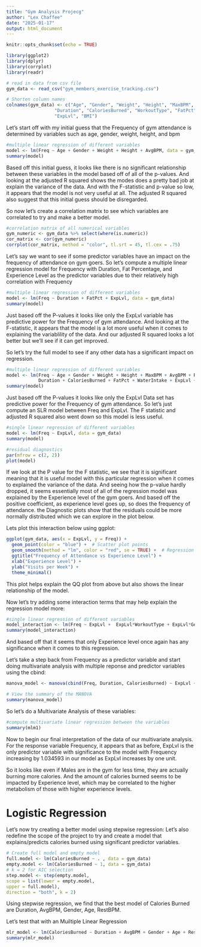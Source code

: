 ```yaml
---
title: "Gym Analysis Projecg"
author: "Lex Chaffee"
date: "2025-01-17"
output: html_document
---
```


```r
knitr::opts_chunk$set(echo = TRUE)
```

```r
library(ggplot2)
library(dplyr)
library(corrplot)
library(readr)
```


```r
# read in data from csv file
gym_data <- read_csv("gym_members_exercise_tracking.csv")

# Shorten column names
colnames(gym_data) <- c("Age", "Gender", "Weight", "Height", "MaxBPM", "AvgBPM", "RestBPM", 
                  "Duration", "CaloriesBurned", "WorkoutType", "FatPct", "WaterIntake", "Freq", 
                  "ExpLvl", "BMI")

```

Let's start off with my initial guess that the Frequency of gym attendance is determined by variables such as age, gender, weight, height, and bpm
```r
#multiple linear regression of different variables
model <- lm(Freq ~ Age + Gender + Weight + Height + AvgBPM, data = gym_data)
summary(model)
```
Based off this initial guess, it looks like there is no significant relationship between these variables in the model based off of all of the p-values. And looking at the adjusted R squared shows the modes does a pretty bad job at explain the variance of the data. And with the F-statistic and p-value so low, it appears that the model is not very useful at all. The adjusted R squared also suggest that this initial guess should be disregarded.



So now let's create a correlation matrix to see which variables are correlated to try and make a better model.

```r
#correlation matrix of all numerical variables
gym_numeric <- gym_data %>% select(where(is.numeric))
cor_matrix <- cor(gym_numeric)
corrplot(cor_matrix, method = "color", tl.srt = 45, tl.cex = .75)

```





Let's say we want to see if some predictor variables have an impact on the frequency of attendance on gym goers.
So let's compute a multiple linear regression model for Frequency with Duration, Fat Percentage, and Experience Level as the predictor variables due to their relatively high correlation with Frequency

```r
#multiple linear regression of different variables
model <- lm(Freq ~ Duration + FatPct + ExpLvl, data = gym_data)
summary(model)
```
Just based off the P-values it looks like only the ExpLvl variable has predictive power for the Frequency of gym attendance. 
And looking at the F-statistic, it appears that the model is a lot more useful when it comes to explaining the variablility of the data.
And our adjusted R squared looks a lot better but we'll see if it can get improved.



So let's try the full model to see if any other data has a significant impact on regression.

```r
#multiple linear regression of different variables
model <- lm(Freq ~ Age + Gender + Weight + Height + MaxBPM + AvgBPM + RestBPM + 
            Duration + CaloriesBurned + FatPct + WaterIntake + ExpLvl + BMI + WorkoutType, data = gym_data)
summary(model)
```



Just based off the P-values it looks like only the ExpLvl Data set has predictive power for the Frequency of gym attendance. So let's just compute an SLR model between Freq and ExpLvl. The F statistic and adjusted R squared also went down so this model is less useful.



```r
#single linear regression of different variables
model <- lm(Freq ~ ExpLvl, data = gym_data)
summary(model)

#residual diagnostics
par(mfrow = c(2, 2))
plot(model)  

```
If we look at the P value for the F statistic, we see that it is significant meaning that it is useful model with this particular regression when it comes to explained the variance of the data. And seeing how the p-value hardly dropped, it seems essentially most of all of the regression model was explained by the Experience level of the gym goers. And based off the positive coefficient, as experience level goes up, so does the frequency of attendance. the Diagnostic plots show that the residuals could be more normally distributed which we can explore in the plot below.


Lets plot this interaction below using ggplot:
```r
ggplot(gym_data, aes(x = ExpLvl, y = Freq)) +
  geom_point(color = "blue") +  # Scatter plot points
  geom_smooth(method = "lm", color = "red", se = TRUE) +  # Regression line with confidence interval
  ggtitle("Frequency of Attendance vs Experience Level") +
  xlab("Experience Level") +
  ylab("Visits per Week") +
  theme_minimal()

```
This plot helps explain the QQ plot from above but also shows the linear relationship of the model.


Now let's try adding some interaction terms that may help explain the regression model more:
```r
#single linear regression of different variables
model_interaction <- lm(Freq ~ ExpLvl +  ExpLvl*WorkoutType + ExpLvl*Gender, data = gym_data)
summary(model_interaction)

```
And based off that it seems that only Experience level once again has any significance when it comes to this regression.







Let's take a step back from Frequency as a predictor variable and start doing multivariate analysis with multiple reponse and predictor variables using the cbind: 

```r
manova_model <- manova(cbind(Freq, Duration, CaloriesBurned) ~ ExpLvl + Gender + WorkoutType + WaterIntake, data = gym_data)

# View the summary of the MANOVA
summary(manova_model)

```

So let's do a Multivariate Analysis of these variables:

```r

#compute multivariate linear regression between the variables
summary(mlm1)
```
Now to begin our final interpretation of the data of our multivariate analysis. 
For the response variable Frequency, it appears that as before, ExpLvl is the only predictor variable with significance to the model with Frequency increasing by 1.034593 in our model as ExpLvl increases by one unit.



So it looks like even if Males are in the gym for less time, they are actually burning more calories. And the amount of calories burned seems to be impacted by Experience level, which may be correlated to the higher metabolism of those with higher experience levels.



# Logistic Regression

Let's now try creating a better model using stepwise regression:
Let's also redefine the scope of the project to try and create a model that explains/predicts calories burned using significant predictor variables. 

```r
# Create full model and empty model
full.model <- lm(CaloriesBurned ~ . , data = gym_data)
empty.model <- lm(CaloriesBurned ~ 1, data = gym_data)
# k = 2 for AIC selection
step.model <- step(empty.model,
scope = list(lower = empty.model,
upper = full.model),
direction = "both", k = 2) 

```
Using stepwise regression, we find that the best model of Calories Burned are Duration, AvgBPM, Gender, Age, RestBPM.

Let's test that with an Muiltiple Linear Regression

```r
mlr_model <- lm(CaloriesBurned ~ Duration + AvgBPM + Gender + Age + RestBPM, data = gym_data)
summary(mlr_model)
```


